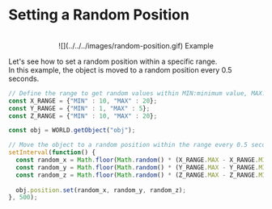 
# Setting a Random Position

<br />
<center>![](../../../images/random-position.gif) Example</center>

Let's see how to set a random position within a specific range.  
In this example, the object is moved to a random position every 0.5 seconds.

```js showLineNumbers copy filename="random_position"
// Define the range to get random values within MIN:minimum value, MAX:maximum value
const X_RANGE = {"MIN" : 10, "MAX" : 20};
const Y_RANGE = {"MIN" : 1, "MAX" : 5};
const Z_RANGE = {"MIN" : 10, "MAX" : 20};

const obj = WORLD.getObject("obj");

// Move the object to a random position within the range every 0.5 seconds.
setInterval(function() {
  const random_x = Math.floor(Math.random() * (X_RANGE.MAX - X_RANGE.MIN + 1)) + X_RANGE.MIN;
  const random_y = Math.floor(Math.random() * (Y_RANGE.MAX - Y_RANGE.MIN + 1)) + Y_RANGE.MIN;
  const random_z = Math.floor(Math.random() * (Z_RANGE.MAX - Z_RANGE.MIN + 1)) + Z_RANGE.MIN;
  
  obj.position.set(random_x, random_y, random_z);
}, 500);
```